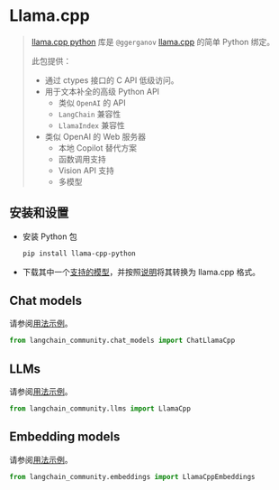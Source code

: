 # Llama.cpp

>[llama.cpp python](https://github.com/abetlen/llama-cpp-python) 库是 `@ggerganov`
>[llama.cpp](https://github.com/ggerganov/llama.cpp) 的简单 Python 绑定。
>
>此包提供：
>
> - 通过 ctypes 接口的 C API 低级访问。
> - 用于文本补全的高级 Python API
>   - 类似 `OpenAI` 的 API
>   - `LangChain` 兼容性
>   - `LlamaIndex` 兼容性
> - 类似 OpenAI 的 Web 服务器
>   - 本地 Copilot 替代方案
>   - 函数调用支持
>   - Vision API 支持
>   - 多模型

## 安装和设置

- 安装 Python 包
  ```bash
  pip install llama-cpp-python
  ````
- 下载其中一个[支持的模型](https://github.com/ggerganov/llama.cpp#description)，并按照[说明](https://github.com/ggerganov/llama.cpp)将其转换为 llama.cpp 格式。


## Chat models

请参阅[用法示例](/docs/integrations/chat/llamacpp)。

```python
from langchain_community.chat_models import ChatLlamaCpp
```

## LLMs

请参阅[用法示例](/docs/integrations/llms/llamacpp)。

```python
from langchain_community.llms import LlamaCpp
```

## Embedding models

请参阅[用法示例](/docs/integrations/text_embedding/llamacpp)。

```python
from langchain_community.embeddings import LlamaCppEmbeddings
```